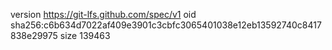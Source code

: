 version https://git-lfs.github.com/spec/v1
oid sha256:c6b634d7022af409e3901c3cbfc3065401038e12eb13592740c8417838e29975
size 139463
